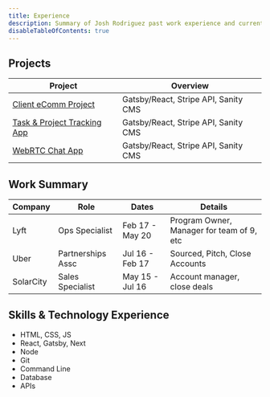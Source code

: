 ```yaml
---
title: Experience
description: Summary of Josh Rodriguez past work experience and current skills
disableTableOfContents: true
---
```


## Projects

| Project                                                | Overview                             |
| ------------------------------------------------------ | ------------------------------------ |
| [Client eComm Project](https://usagibakery.com)        | Gatsby/React, Stripe API, Sanity CMS |
| [Task & Project Tracking App](https://usagibakery.com) | Gatsby/React, Stripe API, Sanity CMS |
| [WebRTC Chat App](https://usagibakery.com)             | Gatsby/React, Stripe API, Sanity CMS |

## Work Summary

| Company   | Role              | Dates           | Details                                   |
| --------- | ----------------- | --------------- | ----------------------------------------- |
| Lyft      | Ops Specialist    | Feb 17 - May 20 | Program Owner, Manager for team of 9, etc |
| Uber      | Partnerships Assc | Jul 16 - Feb 17 | Sourced, Pitch, Close Accounts            |
| SolarCity | Sales Specialist  | May 15 - Jul 16 | Account manager, close deals              |

## Skills & Technology Experience

- HTML, CSS, JS
- React, Gatsby, Next
- Node
- Git
- Command Line
- Database
- APIs
